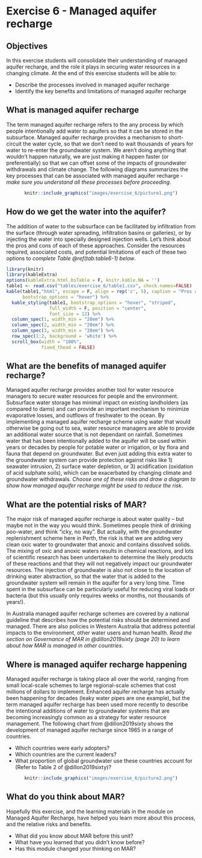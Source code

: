 # Exercise 6 - Managed aquifer recharge {#E6_1 .unnumbered}

## Objectives {#E6_2 .unnumbered}

In this exercise students will consolidate their understanding of managed aquifer recharge, and the role it plays in securing water resources in a changing climate. At the end of this exercise students will be able to:

-   Describe the processes involved in managed aquifer recharge
-   Identify the key benefits and limitations of managed aquifer recharge

## What is managed aquifer recharge {#E6_3 .unnumbered}

The term managed aquifer recharge refers to the any process by which people intentionally add water to aquifers so that it can be stored in the subsurface. Managed aquifer recharge provides a mechanism to short-circuit the water cycle, so that we don't need to wait thousands of years for water to re-enter the groundwater system. We aren't doing anything that wouldn't happen naturally, we are just making it happen faster (or preferentially) so that we can offset some of the impacts of groundwater withdrawals and climate change. The following diagrams summarizes the key processes that can be associated with managed aquifer recharge - *make sure you understand all these processes before proceeding*.

<center>

```r
knitr::include_graphics("images/exercise_6/picture1.png")
```

</center>

## How do we get the water into the aquifer? {#E6_4 .unnumbered}

The addition of water to the subsurface can be facilitated by infiltration from the surface (through water spreading, infiltration basins or galleries), or by injecting the water into specially designed injection wells. Let's think about the pros and cons of each of these approaches. Consider the resources required, associated costs, and potential limitations of each of these two options to *complete Table \@ref(tab:table6-1) below*.

```r
library(knitr)
library(kableExtra)
options(kableExtra.html.bsTable = F, knitr.kable.NA = '')
table1 <- read.csv("tables/exercise_6/table1.csv", check.names=FALSE)
kable(table1,"html", escape = F, align = rep('c', 5), caption = "Pros and cons of surface infiltration vs injection wells for managed aquifer recharge.",
      bootstrap_options = "hover") %>%
  kable_styling(table1, bootstrap_options = "hover", "striped", 
                full_width = F, position = "center",
                font_size = 12) %>%
  column_spec(1, width_min = "20em") %>%
  column_spec(2, width_min = "20em") %>%
  column_spec(3, width_min = "20em") %>%
  row_spec(1:2, background = 'white') %>%
  scroll_box(width = "100%",
             fixed_thead = FALSE) 
```

## What are the benefits of managed aquifer recharge? {#E6_5 .unnumbered}

Managed aquifer recharge provides another tool for water resource managers to secure water resources for people and the environment. Subsurface water storage has minimal impact on existing landholders (as compared to dams) and can provide an important mechanism to minimize evaporative losses, and outflows of freshwater to the ocean. By implementing a managed aquifer recharge scheme using water that would otherwise be going out to sea, water resource managers are able to provide an additional water source that is not dependant on rainfall. Sometimes water that has been intentionally added to the aquifer will be used within years or decades by people for potable water or irrigation, or by flora and fauna that depend on groundwater. But even just adding this extra water to the groundwater system can provide protection against risks like 1) seawater intrusion, 2) surface water depletion, or 3) acidification (oxidation of acid sulphate soils), which can be exacerbated by changing climate and groundwater withdrawals. *Choose one of these risks and draw a diagram to show how managed aquifer recharge might be used to reduce the risk*.

## What are the potential risks of MAR? {#E6_6 .unnumbered}

The major risk of managed aquifer recharge is about water quality -- but maybe not in the way you would think. Sometimes people think of drinking poo-water, and think "icky, no way". But actually, with the groundwater replenishment scheme here in Perth, the risk is that we are adding very clean oxic water to groundwater that anoxic and contains dissolved solids. The mixing of oxic and anoxic waters results in chemical reactions, and lots of scientific research has been undertaken to determine the likely products of these reactions and that they will not negatively impact our groundwater resources. The injection of groundwater is also not close to the location of drinking water abstraction, so that the water that is added to the groundwater system will remain in the aquifer for a very long time. Time spent in the subsurface can be particularly useful for reducing viral loads or bacteria (but this usually only requires weeks or months, not thousands of years!).

In Australia managed aquifer recharge schemes are covered by a national guideline that describes how the potential risks should be determined and managed. There are also policies in Western Australia that address potential impacts to the environment, other water users and human health. *Read the section on Governance of MAR in @dillon2019sixty (page 20) to learn about how MAR is managed in other countries*.

## Where is managed aquifer recharge happening {#E6_7 .unnumbered}

Managed aquifer recharge is taking place all over the world, ranging from small local-scale schemes to large regional-scale schemes that cost millions of dollars to implement. Enhanced aquifer recharge has actually been happening for decades (leaky water pipes are one example), but the term managed aquifer recharge has been used more recently to describe the intentional additions of water to groundwater systems that are becoming increasingly common as a strategy for water resource management. The following chart from @dillon2019sixty shows the development of managed aquifer recharge since 1965 in a range of countries.

-   Which countries were early adopters?
-   Which countries are the current leaders?
-   What proportion of global groundwater use these countries account for (Refer to Table 2 of @dillon2019sixty)?

<center>

```r
knitr::include_graphics("images/exercise_6/picture2.png")
```

</center>

## What do you think about MAR? {#E6_8 .unnumbered}

Hopefully this exercise, and the learning materials in the module on Managed Aquifer Recharge, have helped you learn more about this process, and the relative risks and benefits.

-   What did you know about MAR before this unit?
-   What have you learned that you didn't know before?
-   Has this module changed your thinking on MAR?
